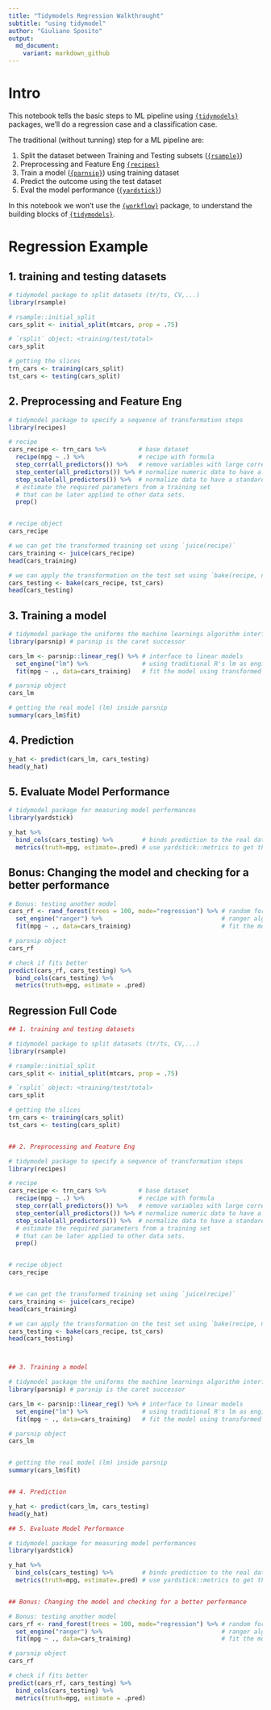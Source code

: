 ```yaml
---
title: "Tidymodels Regression Walkthrought"
subtitle: "using tidymodel"
author: "Giuliano Sposito"
output:
  md_document:
    variant: markdown_github
---
```


# Intro

This notebook tells the basic steps to ML pipeline using [`{tidymodels}`](https://www.tidymodels.org/) packages, we'll do a regression case and a classification case.

The traditional (without tunning) step for a ML pipeline are: 

1. Split the dataset between Training and Testing subsets ([`{rsample}`](https://rsample.tidymodels.org/))
1. Preprocessing and Feature Eng [`{recipes}`](https://recipes.tidymodels.org/)
1. Train a model ([`{parnsip}`](https://parsnip.tidymodels.org/)) using training dataset
1. Predict the outcome using the test dataset
1. Eval the model performance ([`{yardstick}`](https://yardstick.tidymodels.org/))

In this notebook we won't use the [`{workflow}`](https://workflows.tidymodels.org/) package, to understand the building blocks of 
[`{tidymodels}`](https://www.tidymodels.org/).

# Regression Example

## 1. training and testing datasets

```r
# tidymodel package to split datasets (tr/ts, CV,...)
library(rsample) 

# rsample::initial_split
cars_split <- initial_split(mtcars, prop = .75)

# `rsplit` object: <training/test/total>
cars_split

# getting the slices
trn_cars <- training(cars_split)
tst_cars <- testing(cars_split)
```

## 2. Preprocessing and Feature Eng

```r
# tidymodel package to specify a sequence of transformation steps
library(recipes)

# recipe
cars_recipe <- trn_cars %>%         # base dataset
  recipe(mpg ~ .) %>%               # recipe with formula
  step_corr(all_predictors()) %>%   # remove variables with large correlations 
  step_center(all_predictors()) %>% # normalize numeric data to have a mean of zero
  step_scale(all_predictors()) %>%  # normalize data to have a standard deviation of one
  # estimate the required parameters from a training set
  # that can be later applied to other data sets.
  prep()


# recipe object
cars_recipe
```


```r

# we can get the transformed training set using `juice(recipe)`
cars_training <- juice(cars_recipe)
head(cars_training)

# we can apply the transformation on the test set using `bake(recipe, new_data)`
cars_testing <- bake(cars_recipe, tst_cars)
head(cars_testing)

```


## 3. Training a model

```r
# tidymodel package the uniforms the machine learnings algorithm interface
library(parsnip) # parsnip is the caret successor

cars_lm <- parsnip::linear_reg() %>% # interface to linear models
  set_engine("lm") %>%               # using traditional R's lm as engine
  fit(mpg ~ ., data=cars_training)   # fit the model using transformed training set

# parsnip object
cars_lm

```
```r

# getting the real model (lm) inside parsnip
summary(cars_lm$fit)

```

## 4. Prediction

```r

y_hat <- predict(cars_lm, cars_testing)
head(y_hat)

```

## 5. Evaluate Model Performance

```r
# tidymodel package for measuring model performances
library(yardstick)

y_hat %>%                               
  bind_cols(cars_testing) %>%        # binds prediction to the real data
  metrics(truth=mpg, estimate=.pred) # use yardstick::metrics to get the evalution metrics

```

## Bonus: Changing the model and checking for a better performance

```r

# Bonus: testing another model
cars_rf <- rand_forest(trees = 100, mode="regression") %>% # random forest
  set_engine("ranger") %>%                                 # ranger algo
  fit(mpg ~ ., data=cars_training)                         # fit the model  

# parsnip object
cars_rf

# check if fits better
predict(cars_rf, cars_testing) %>% 
  bind_cols(cars_testing) %>% 
  metrics(truth=mpg, estimate = .pred)

```

## Regression Full Code

```r

## 1. training and testing datasets

# tidymodel package to split datasets (tr/ts, CV,...)
library(rsample) 

# rsample::initial_split
cars_split <- initial_split(mtcars, prop = .75)

# `rsplit` object: <training/test/total>
cars_split

# getting the slices
trn_cars <- training(cars_split)
tst_cars <- testing(cars_split)


## 2. Preprocessing and Feature Eng

# tidymodel package to specify a sequence of transformation steps
library(recipes)

# recipe
cars_recipe <- trn_cars %>%         # base dataset
  recipe(mpg ~ .) %>%               # recipe with formula
  step_corr(all_predictors()) %>%   # remove variables with large correlations 
  step_center(all_predictors()) %>% # normalize numeric data to have a mean of zero
  step_scale(all_predictors()) %>%  # normalize data to have a standard deviation of one
  # estimate the required parameters from a training set
  # that can be later applied to other data sets.
  prep()


# recipe object
cars_recipe


# we can get the transformed training set using `juice(recipe)`
cars_training <- juice(cars_recipe)
head(cars_training)

# we can apply the transformation on the test set using `bake(recipe, new_data)`
cars_testing <- bake(cars_recipe, tst_cars)
head(cars_testing)



## 3. Training a model

# tidymodel package the uniforms the machine learnings algorithm interface
library(parsnip) # parsnip is the caret successor

cars_lm <- parsnip::linear_reg() %>% # interface to linear models
  set_engine("lm") %>%               # using traditional R's lm as engine
  fit(mpg ~ ., data=cars_training)   # fit the model using transformed training set

# parsnip object
cars_lm


# getting the real model (lm) inside parsnip
summary(cars_lm$fit)


## 4. Prediction

y_hat <- predict(cars_lm, cars_testing)
head(y_hat)

## 5. Evaluate Model Performance

# tidymodel package for measuring model performances
library(yardstick)

y_hat %>%                               
  bind_cols(cars_testing) %>%        # binds prediction to the real data
  metrics(truth=mpg, estimate=.pred) # use yardstick::metrics to get the evalution metrics


## Bonus: Changing the model and checking for a better performance

# Bonus: testing another model
cars_rf <- rand_forest(trees = 100, mode="regression") %>% # random forest
  set_engine("ranger") %>%                                 # ranger algo
  fit(mpg ~ ., data=cars_training)                         # fit the model  

# parsnip object
cars_rf

# check if fits better
predict(cars_rf, cars_testing) %>% 
  bind_cols(cars_testing) %>% 
  metrics(truth=mpg, estimate = .pred)

```

